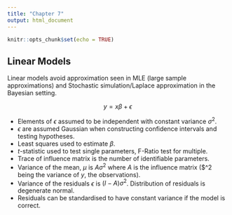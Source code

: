```yaml
---
title: "Chapter 7"
output: html_document
---
```


```r
knitr::opts_chunk$set(echo = TRUE)
```

## Linear Models

Linear models avoid approximation seen in MLE (large sample approximations) and Stochastic simulation/Laplace approximation in the Bayesian setting.

$$y = x\beta + \epsilon$$

- Elements of $\epsilon$ assumed to be independent with constant variance $\sigma^2$.
- $\epsilon$ are assumed Gaussian when constructing confidence intervals and testing hypotheses.
- Least squares used to estimate $\beta$.
- $t$-statistic used to test single parameters, F-Ratio test for multiple.
- Trace of influence matrix is the number of identifiable parameters.
- Variance of the mean, $\mu$ is $A\sigma^2$ where $A$ is the influence matrix ($\sigma^2 being the variance of $y$, the observations).
- Variance of the residuals $\epsilon$ is $(I - A)\sigma^2$. Distribution of residuals is degenerate normal.
- Residuals can be standardised to have constant variance if the model is correct.